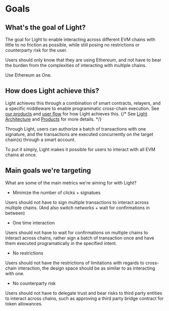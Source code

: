 # Goals

## What's the goal of Light?

The goal for Light to enable interacting across different EVM chains with little to no friction as possible,
while still posing no restrictions or counterparty risk for the user.

Users should only know that they are using Ethereum, and not have to bear the burden from the complexities of interacting with multiple chains.

Use Ethereum as One.

## How does Light achieve this?

Light achieves this through a combination of smart contracts, relayers, and a specific middleware to enable programmatic cross-chain execution.
See [our products](/introduction/products) and [user flow](/introduction/user-flow) for how Light achieves this.
{/* See [Light Architecture](./architecture) and [Products](./products) for more details. */}

Through Light, users can authorize a batch of transactions with one signature, and the transactions are executed concurrently on the target chain(s) through a smart account.

To put it simply, Light makes it possible for users to interact with all EVM chains at once.

## Main goals we're targeting

What are some of the main metrics we're aiming for with Light?

- Minimize the number of clicks + signatues

Users should not have to sign multiple transactions to interact across multiple chains. (And also switch networks + wait for confirmations in between)

- One time interaction

Users should not have to wait for confirmations on multiple chains to interact across chains, rather sign a batch of transaction once and have them executed programatically in the specified intent.

- No restrictions

Users should not have the restrictions of limitations with regards to cross-chain interaction, the design space should be as similar to as interacting with one.

- No counterparty risk

Users should not have to delegate trust and bear risks to third party entities to interact across chains, such as approving a third party bridge contract for token allowances.
